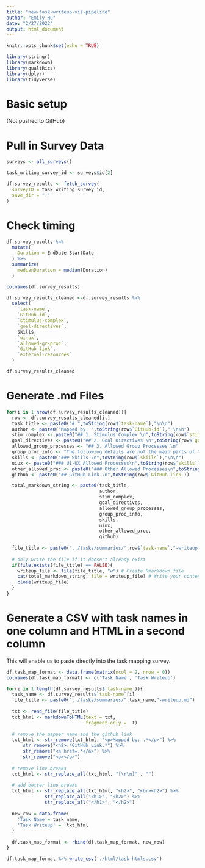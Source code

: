 ```yaml
---
title: "new-task-writeup-viz-pipeline"
author: "Emily Hu"
date: "2/27/2022"
output: html_document
---
```


```r
knitr::opts_chunk$set(echo = TRUE)

library(stringr)
library(markdown)
library(qualtRics)
library(dplyr)
library(tidyverse)
```

# Basic setup
(Not pushed to GitHub)

# Pull in Survey Data
```r
surveys <- all_surveys()

task_writing_survey_id <- surveys$id[2]

df.survey_results <- fetch_survey(
  surveyID = task_writing_survey_id,
  save_dir = "."
)
```

# Check timing
```r
df.survey_results %>%
  mutate(
    Duration = EndDate-StartDate
  ) %>%
  summarize(
    medianDuration = median(Duration)
  )
```

```r
colnames(df.survey_results)

df.survey_results_cleaned <-df.survey_results %>%
  select(
    `task-name`,
    `GitHub-id`,
    `stimulus-complex`,
    `goal-directives`,
    skills,
    `ui-ux`,
    `allowed-gr-proc`,
    `GitHub-link`,
    `external-resources`
  )

df.survey_results_cleaned
```

# Generate .md Files
```r
for(i in 1:nrow(df.survey_results_cleaned)){
  row <- df.survey_results_cleaned[i,]
  task_title <- paste0("# ",toString(row$`task-name`),"\n\n")
  author <- paste0("Mapped by: ",toString(row$`GitHub-id`)," \n\n")
  stim_complex <- paste0("## 1. Stimulus Complex \n",toString(row$`stimulus-complex`),"\n\n")
  goal_directives <- paste0("## 2. Goal Directives \n",toString(row$`goal-directives`),"\n\n")
  allowed_group_processes <- "## 3. Allowed Group Processes \n" 
  group_proc_info <- "The following details are not the main parts of the task, but rather additional information about ways in which participants could interact.\n\n"
  skills <- paste0("### Skills \n",toString(row$`skills`),"\n\n")
  uiux <- paste0("### UI-UX Allowed Processes\n",toString(row$`skills`),"\n\n")
  other_allowed_proc <- paste0("### Other Allowed Processes\n",toString(row$`allowed-gr-proc`),"\n\n")
  github <- paste0("## GitHub Link \n",toString(row$`GitHub-link`))

  total_markdown_string <- paste0(task_title,
                                  author,
                                  stim_complex,
                                  goal_directives,
                                  allowed_group_processes,
                                  group_proc_info,
                                  skills,
                                  uiux,
                                  other_allowed_proc,
                                  github)
  
  file_title <- paste0("../tasks/summaries/",row$`task-name`,"-writeup.md")
  
  # only write the file if it doesn't already exist
  if(file.exists(file_title) == FALSE){
    writeup_file <- file(file_title, "w") # Create Rmarkdown file
    cat(total_markdown_string, file = writeup_file) # Write your content to Rmarkdown file
    close(writeup_file)
  }
}
```

# Generate a CSV with task names in one column and HTML in a second column
This will enable us to paste directly into the task mapping survey.
```r
df.task_map_format <- data.frame(matrix(ncol = 2, nrow = 0))
colnames(df.task_map_format) <- c('Task Name', 'Task Writeup')

for(i in 1:length(df.survey_results$`task-name`)){
  task_name <- df.survey_results$`task-name`[i]
  file_title <- paste0("../tasks/summaries/",task_name,"-writeup.md")
  
  txt <- read_file(file_title)
  txt_html <- markdownToHTML(text = txt,
                             fragment.only =  T)
  
  # remove the mapper name and the github link
  txt_html <- str_remove(txt_html, "<p>Mapped by: .*</p>") %>%
      str_remove("<h2>.*GitHub Link.*") %>%
      str_remove("<a href=.*</a>") %>%
      str_remove("<p></p>")
  
  # remove line breaks
  txt_html <- str_replace_all(txt_html, "[\r\n]" , "")
  
  # add better line breaks
  txt_html <- str_replace_all(txt_html, "<h2>", "<br><h2>") %>%
              str_replace_all("<h1>", "<h2>") %>%
              str_replace_all("</h1>", "</h2>")
  
  new_row = data.frame(
    'Task Name'= task_name,
    'Task Writeup' =  txt_html
  )
  
  df.task_map_format <- rbind(df.task_map_format, new_row)
}
```


```r
df.task_map_format %>% write_csv('./html/task-htmls.csv')
```

